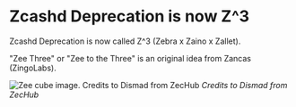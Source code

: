 # Zcashd Deprecation is now Z^3

Zcashd Deprecation is now called Z^3 (Zebra x Zaino x Zallet).

"Zee Three" or "Zee to the Three" is an original idea from Zancas (ZingoLabs).


![Zee cube image. Credits to Dismad from ZecHub](/assets/z-cubed.jpg)
_Credits to Dismad from ZecHub_
